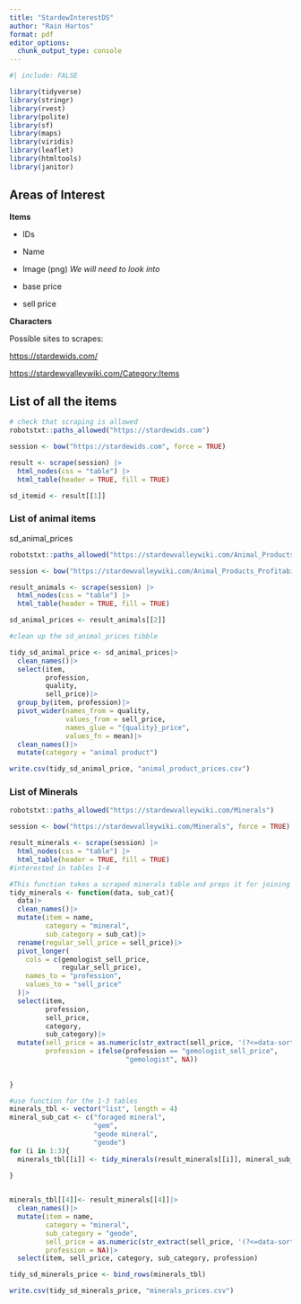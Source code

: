 ```yaml
---
title: "StardewInterestDS"
author: "Rain Hartos"
format: pdf
editor_options: 
  chunk_output_type: console
---
```


```r
#| include: FALSE

library(tidyverse)
library(stringr)
library(rvest)
library(polite)
library(sf)
library(maps)
library(viridis)
library(leaflet)
library(htmltools)
library(janitor)

```

## Areas of Interest

**Items**

-   IDs

-   Name

-   Image (png) *We will need to look into*

-   base price

-   sell price

**Characters**

Possible sites to scrapes:

<https://stardewids.com/>

<https://stardewvalleywiki.com/Category:Items>

## List of all the items

```r
# check that scraping is allowed 
robotstxt::paths_allowed("https://stardewids.com")

session <- bow("https://stardewids.com", force = TRUE)

result <- scrape(session) |>
  html_nodes(css = "table") |> 
  html_table(header = TRUE, fill = TRUE)

sd_itemid <- result[[1]]
```

### List of animal items

sd_animal_prices

```r
robotstxt::paths_allowed("https://stardewvalleywiki.com/Animal_Products_Profitability")

session <- bow("https://stardewvalleywiki.com/Animal_Products_Profitability", force = TRUE)

result_animals <- scrape(session) |>
  html_nodes(css = "table") |> 
  html_table(header = TRUE, fill = TRUE)

sd_animal_prices <- result_animals[[2]]
```

```r
#clean up the sd_animal_prices tibble

tidy_sd_animal_price <- sd_animal_prices|>
  clean_names()|>
  select(item, 
         profession, 
         quality, 
         sell_price)|>
  group_by(item, profession)|>
  pivot_wider(names_from = quality, 
              values_from = sell_price, 
              names_glue = "{quality}_price",
              values_fn = mean)|>
  clean_names()|>
  mutate(category = "animal product")

write.csv(tidy_sd_animal_price, "animal_product_prices.csv")
```

### List of Minerals
```r
robotstxt::paths_allowed("https://stardewvalleywiki.com/Minerals")

session <- bow("https://stardewvalleywiki.com/Minerals", force = TRUE)

result_minerals <- scrape(session) |>
  html_nodes(css = "table") |> 
  html_table(header = TRUE, fill = TRUE)
#interested in tables 1-4
```

```r

#This function takes a scraped minerals table and preps it for joining with other datasets
tidy_minerals <- function(data, sub_cat){
  data|>
  clean_names()|>
  mutate(item = name,
         category = "mineral",
         sub_category = sub_cat)|>
  rename(regular_sell_price = sell_price)|>
  pivot_longer(
    cols = c(gemologist_sell_price,
             regular_sell_price),
    names_to = "profession",
    values_to = "sell_price"
  )|>
  select(item, 
         profession, 
         sell_price,
         category,
         sub_category)|>
  mutate(sell_price = as.numeric(str_extract(sell_price, '(?<=data-sort-value=")\\d+')),
         profession = ifelse(profession == "gemologist_sell_price",
                             "gemologist", NA))
  
 
}

#use function for the 1-3 tables 
minerals_tbl <- vector("list", length = 4)
mineral_sub_cat <- c("foraged mineral",
                     "gem",
                     "geode mineral",
                     "geode")
for (i in 1:3){
  minerals_tbl[[i]] <- tidy_minerals(result_minerals[[i]], mineral_sub_cat[i])
  
}


minerals_tbl[[4]]<- result_minerals[[4]]|>
  clean_names()|>
  mutate(item = name,
         category = "mineral",
         sub_category = "geode",
         sell_price = as.numeric(str_extract(sell_price, '(?<=data-sort-value=")\\d+')),
         profession = NA)|>
  select(item, sell_price, category, sub_category, profession)

tidy_sd_minerals_price <- bind_rows(minerals_tbl)
```

```r
write.csv(tidy_sd_minerals_price, "minerals_prices.csv")
```






